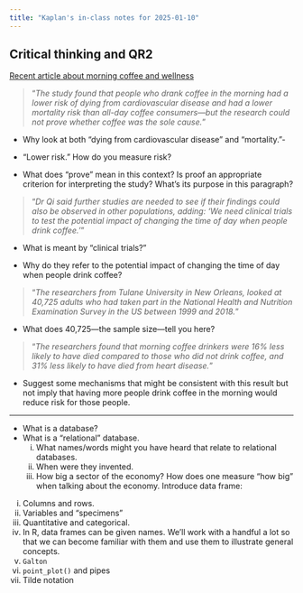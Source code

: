```yaml
---
title: "Kaplan's in-class notes for 2025-01-10"
---
```


## Critical thinking and QR2

[Recent article about morning coffee and wellness](https://www.bbc.com/news/articles/cgj6j7yvz55o)

> "*The study found that people who drank coffee in the morning had a lower risk of dying from cardiovascular disease and had a lower mortality risk than all-day coffee consumers---but the research could not prove whether coffee was the sole cause.*"

- Why look at both "dying from cardiovascular disease" and "mortality."- 

- "Lower risk." How do you measure risk?

- What does "prove" mean in this context? Is proof an appropriate criterion for interpreting the study? What's its purpose in this paragraph?

> "*Dr Qi said further studies are needed to see if their findings could also be observed in other populations, adding: 'We need clinical trials to test the potential impact of changing the time of day when people drink coffee.'*"

- What is meant by "clinical trials?"

- Why do they refer to the potential impact of changing the time of day when people drink coffee?

> "*The researchers from Tulane University in New Orleans, looked at 40,725 adults who had taken part in the National Health and Nutrition Examination Survey in the US between 1999 and 2018.*"

- What does 40,725---the sample size---tell you here?

> "*The researchers found that morning coffee drinkers were 16% less likely to have died compared to those who did not drink coffee, and 31% less likely to have died from heart disease.*"

- Suggest some mechanisms that might be consistent with this result but not imply that having more people drink coffee in the morning would reduce risk for those people.

---------


- What is a database? 
- What is a "relational" database. 
    i. What names/words might you have heard that relate to relational databases.
    ii. When were they invented.
    iii. How big a sector of the economy? How does one measure "how big" when talking about the economy. 
Introduce data frame:

i. Columns and rows.
ii. Variables and "specimens"
iii. Quantitative and categorical.
iv. In R, data frames can be given names. We'll work with a handful a lot so that we can become familiar with them and use them to illustrate general concepts.
v. `Galton`
vi. `point_plot()` and pipes
vii. Tilde notation


